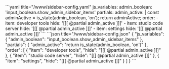 
<Tabs groupId="config">
  <TabItem value="yaml" label="YAML" default>
    ```yaml title="<config directory>/www/sidebar-config.yaml"
    js_variables:
      admin_boolean: 'input_boolean.show_admin_sidebar_items'
    partials:
      admin_active: |
        const adminActive = is_state(admin_boolean, 'on');
        return adminActive;
    order:
      - item: developer tools
        hide: '[[[ @partial admin_active ]]]'
      - item: studio code server
        hide: '[[[ @partial admin_active ]]]'
      - item: settings
        hide: '[[[ @partial admin_active ]]]'
    ```
  </TabItem>
  <TabItem value="json" label="JSON">
    ```json title="<config directory>/www/sidebar-config.json"
    {
      "js_variables": {
        "admin_boolean": "input_boolean.show_admin_sidebar_items"
      },
      "partials": {
        "admin_active": "return is_state(admin_boolean, 'on')"
      },
      "order": [
        {
          "item": "developer tools",
          "hide": "[[[ @partial admin_active ]]]"
        },
        {
          "item": "studio code server",
          "hide": "[[[ @partial admin_active ]]]"
        },
        {
          "item": "settings",
          "hide": "[[[ @partial admin_active ]]]"
        }
      ]
    }
    ```
  </TabItem>
</Tabs>